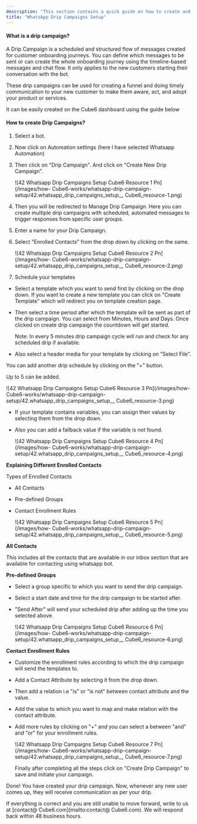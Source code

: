 ```yaml
---
description: "This section contains a quick guide on how to create and use the Drip Campaigns in the WhatsApp, Telegram and Facebook Bot"
title: "WhatsApp Drip Campaigns Setup"
---
```


#### **What is a drip campaign?**

A Drip Campaign is a scheduled and structured flow of messages created for customer onboarding journeys. You can define which messages to be sent or can create the whole onboarding journey using the timeline-based messages and chat flow. It only applies to the new customers starting their conversation with the bot.

These drip campaigns can be used for creating a funnel and doing timely communication to your new customer to make them aware, act, and adopt your product or services.

It can be easily created on the  Cube6 dashboard using the guide below

#### **How to create Drip Campaigns?**

1. Select a bot.
2. Now click on Automation settings (here I have selected Whatsapp Automation)
3. Then click on "Drip Campaign". And click on "Create New Drip Campaign".

   ![42 Whatsapp Drip Campaigns Setup  Cube6 Resource 1 Pn](/images/how- Cube6-works/whatsapp-drip-campaign-setup/42.whatsapp_drip_campaigns_setup__ Cube6_resource-1.png)
4. Then you will be redirected to Manage Drip Campaign. Here you can create multiple drip campaigns with scheduled, automated messages to trigger responses from specific user groups.
5. Enter a name for your Drip Campaign.
6. Select "Enrolled Contacts" from the drop down by clicking on the same.

   ![42 Whatsapp Drip Campaigns Setup  Cube6 Resource 2 Pn](/images/how- Cube6-works/whatsapp-drip-campaign-setup/42.whatsapp_drip_campaigns_setup__ Cube6_resource-2.png)
7. Schedule your templates

- Select a template which you want to send first by clicking on the drop down. If you want to create a new template you can click on "Create Template" which will redirect you on template creation page.
- Then select a time period after which the template will be sent as part of the drip campaign. You can select from Minutes, Hours and Days. Once clicked on create drip campaign the countdown will get started.

  <Info>
    Note: In every 5 minutes drip campaign cycle will run and check for any scheduled drip if available.
  </Info>
- Also select a header media for your template by clicking on "Select File".

You can add another drip schedule by clicking on the "\+" button.

Up to 5 can be added.

![42 Whatsapp Drip Campaigns Setup  Cube6 Resource 3 Pn](/images/how- Cube6-works/whatsapp-drip-campaign-setup/42.whatsapp_drip_campaigns_setup__ Cube6_resource-3.png)

- If your template contains variables, you can assign their values by selecting them from the drop down.
- Also you can add a fallback value if the variable is not found.

  ![42 Whatsapp Drip Campaigns Setup  Cube6 Resource 4 Pn](/images/how- Cube6-works/whatsapp-drip-campaign-setup/42.whatsapp_drip_campaigns_setup__ Cube6_resource-4.png)

**Explaining Different Enrolled Contacts**

Types of Enrolled Contacts

- All Contacts
- Pre-defined Groups
- Contact Enrollment Rules

  ![42 Whatsapp Drip Campaigns Setup  Cube6 Resource 5 Pn](/images/how- Cube6-works/whatsapp-drip-campaign-setup/42.whatsapp_drip_campaigns_setup__ Cube6_resource-5.png)

**All Contacts**

This includes all the contacts that are available in our inbox section that are available for contacting using whatsapp bot.

**Pre-defined Groups**

- Select a group specific to which you want to send the drip campaign.
- Select a start date and time for the drip campaign to be started after.
- "Send After" will send your scheduled drip after adding up the time you selected above.

  ![42 Whatsapp Drip Campaigns Setup  Cube6 Resource 6 Pn](/images/how- Cube6-works/whatsapp-drip-campaign-setup/42.whatsapp_drip_campaigns_setup__ Cube6_resource-6.png)

**Contact Enrollment Rules**

- Customize the enrollment rules according to which the drip campaign will send the templates to.
- Add a Contact Attribute by selecting it from the drop down.
- Then add a relation i.e "is" or "is not" between contact attribute and the value.
- Add the value to which you want to map and make relation with the contact attribute.
- Add more rules by clicking on "\+" and you can select a between "and" and "or" for your enrollment rules.

  ![42 Whatsapp Drip Campaigns Setup  Cube6 Resource 7 Pn](/images/how- Cube6-works/whatsapp-drip-campaign-setup/42.whatsapp_drip_campaigns_setup__ Cube6_resource-7.png)

  Finally after completing all the steps click on "Create Drip Campaign" to save and initiate your campaign.

Done\! You have created your drip campaign. Now, whenever any new user comes up, they will receive communication as per your drip.

If everything is correct and you are still unable to move forward, write to us at [contact@ Cube6.com](mailto:contact@ Cube6.com). We will respond back within 48 business hours.
